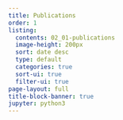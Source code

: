 ```yaml
---
title: Publications
order: 1
listing:
  contents: 02_01-publications
  image-height: 200px
  sort: date desc
  type: default
  categories: true
  sort-ui: true
  filter-ui: true
page-layout: full
title-block-banner: true
jupyter: python3
---
```


